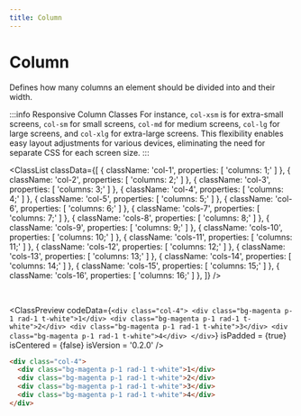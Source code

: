 ```yaml
---
title: Column
---
```



# Column

Defines how many columns an element should be divided into and their width.

:::info Responsive Column Classes
For instance, `col-xsm` is for extra-small screens, `col-sm` for small screens, `col-md` for medium screens, `col-lg` for large screens, and `col-xlg` for extra-large screens. This flexibility enables easy layout adjustments for various devices, eliminating the need for separate CSS for each screen size.
:::

<ClassList
  classData={[
    {
      className: 'col-1',
      properties: [
        'columns: 1;'
      ]
    },
    {
      className: 'col-2',
      properties: [
        'columns: 2;'
      ]
    },
    {
      className: 'col-3',
      properties: [
        'columns: 3;'
      ]
    },
    {
      className: 'col-4',
      properties: [
        'columns: 4;'
      ]
    },
    {
      className: 'col-5',
      properties: [
        'columns: 5;'
      ]
    },
    {
      className: 'col-6',
      properties: [
        'columns: 6;'
      ]
    },
    {
      className: 'cols-7',
      properties: [
        'columns: 7;'
      ]
    },
    {
      className: 'cols-8',
      properties: [
        'columns: 8;'
      ]
    },
    {
      className: 'cols-9',
      properties: [
        'columns: 9;'
      ]
    },
    {
      className: 'cols-10',
      properties: [
        'columns: 10;'
      ]
    },
    {
      className: 'cols-11',
      properties: [
        'columns: 11;'
      ]
    },
    {
      className: 'cols-12',
      properties: [
        'columns: 12;'
      ]
    },
    {
      className: 'cols-13',
      properties: [
        'columns: 13;'
      ]
    },
    {
      className: 'cols-14',
      properties: [
        'columns: 14;'
      ]
    },
    {
      className: 'cols-15',
      properties: [
        'columns: 15;'
      ]
    },
    {
      className: 'cols-16',
      properties: [
        'columns: 16;'
      ]
    },
  ]}
/>

<br />

<ClassPreview
  codeData={`
    <div class="col-4">
      <div class="bg-magenta p-1 rad-1 t-white">1</div>
      <div class="bg-magenta p-1 rad-1 t-white">2</div>
      <div class="bg-magenta p-1 rad-1 t-white">3</div>
      <div class="bg-magenta p-1 rad-1 t-white">4</div>
    </div>
  `}
  isPadded = {true}
  isCentered = {false}
  isVersion = '0.2.0'
/>

```html
<div class="col-4">
  <div class="bg-magenta p-1 rad-1 t-white">1</div>
  <div class="bg-magenta p-1 rad-1 t-white">2</div>
  <div class="bg-magenta p-1 rad-1 t-white">3</div>
  <div class="bg-magenta p-1 rad-1 t-white">4</div>
</div>
```